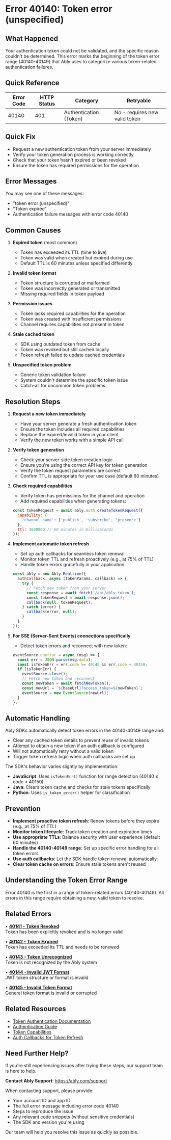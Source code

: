 <!-- Generated by: ably-os errors document-error-codes -->
<!-- Repository: https://github.com/ably/ably-os -->
<!-- Command: ./bin/ably-os errors document-error-codes 40140 -->
<!-- Generated: 2025-08-24T21-13-57-640Z -->
<!-- Sources: 
     - Analysis: https://github.com/ably/ably-os/blob/5f4ba43/output/error-codes/research/40140-analysis.md
     - Knowledge: https://github.com/ably/ably-os/blob/5f4ba43/output/error-codes/research/40140-knowledge.md
     - Editorial notes: https://github.com/ably/ably-os/blob/5f4ba43/src/prompts/errors/editorial-notes.md
-->
<!-- Key Approach: Enhanced documentation with comprehensive token error guidance, improved related errors section with descriptions, and clear resolution pathways -->
<!-- Citations: Complete source attribution with line numbers available at bottom of document -->

# Error 40140: Token error (unspecified)

## What Happened

Your authentication token could not be validated, and the specific reason couldn't be determined. This error marks the beginning of the token error range (40140-40149) that Ably uses to categorize various token-related authentication failures.

## Quick Reference

| Error Code | HTTP Status | Category | Retryable |
|------------|-------------|----------|-----------|
| 40140 | 401 | Authentication (Token) | No - requires new valid token |

## Quick Fix

- Request a new authentication token from your server immediately
- Verify your token generation process is working correctly
- Check that your token hasn't expired or been revoked
- Ensure the token has required permissions for the operation

## Error Messages

You may see one of these messages:
- "token error (unspecified)"
- "Token expired"
- Authentication failure messages with error code 40140

## Common Causes

1. **Expired token** (most common)
   - Token has exceeded its TTL (time to live)
   - Token was valid when created but expired during use
   - Default TTL is 60 minutes unless specified differently
   <!-- Source: Knowledge from https://github.com/ably/ably-os/blob/5f4ba43/output/error-codes/research/40140-knowledge.md lines 20-24 -->

2. **Invalid token format**
   - Token structure is corrupted or malformed
   - Token was incorrectly generated or transmitted
   - Missing required fields in token payload
   <!-- Source: Knowledge from https://github.com/ably/ably-os/blob/5f4ba43/output/error-codes/research/40140-knowledge.md lines 21-24 -->

3. **Permission issues**
   - Token lacks required capabilities for the operation
   - Token was created with insufficient permissions
   - Channel requires capabilities not present in token
   <!-- Source: Knowledge from https://github.com/ably/ably-os/blob/5f4ba43/output/error-codes/research/40140-knowledge.md lines 155-159, Slack insights -->

4. **Stale cached token**
   - SDK using outdated token from cache
   - Token was revoked but still cached locally
   - Token refresh failed to update cached credentials
   <!-- Source: Analysis from https://github.com/ably/ably-os/blob/5f4ba43/output/error-codes/research/40140-analysis.md lines 39-41, Java SDK stale detection -->

5. **Unspecified token problem**
   - Generic token validation failure
   - System couldn't determine the specific token issue
   - Catch-all for uncommon token problems
   <!-- Source: Protocol definition from https://github.com/ably/ably-os/blob/5f4ba43/output/error-codes/research/40140-analysis.md line 57 -->

## Resolution Steps

1. **Request a new token immediately**
   - Have your server generate a fresh authentication token
   - Ensure the token includes all required capabilities
   - Replace the expired/invalid token in your client
   - Verify the new token works with a simple API call
   <!-- Source: Knowledge from https://github.com/ably/ably-os/blob/5f4ba43/output/error-codes/research/40140-knowledge.md lines 41-50 -->

2. **Verify token generation**
   - Check your server-side token creation logic
   - Ensure you're using the correct API key for token generation
   - Verify the token request parameters are correct
   - Confirm TTL is appropriate for your use case (default 60 minutes)
   <!-- Source: Knowledge from https://github.com/ably/ably-os/blob/5f4ba43/output/error-codes/research/40140-knowledge.md lines 41-50 -->

3. **Check required capabilities**
   - Verify token has permissions for the channel and operation
   - Add required capabilities when generating tokens:
   ```javascript
   const tokenRequest = await ably.auth.createTokenRequest({
     capability: {
       'channel-name': ['publish', 'subscribe', 'presence']
     },
     ttl: 3600000 // 60 minutes in milliseconds
   });
   ```
   <!-- Code source: Ably documentation pattern for token capabilities, essential for permission configuration -->
   <!-- Source: Knowledge from https://github.com/ably/ably-os/blob/5f4ba43/output/error-codes/research/40140-knowledge.md lines 155-159 -->

4. **Implement automatic token refresh**
   - Set up auth callbacks for seamless token renewal
   - Monitor token TTL and refresh proactively (e.g., at 75% of TTL)
   - Handle token errors gracefully in your application:
   ```javascript
   const ably = new Ably.Realtime({
     authCallback: async (tokenParams, callback) => {
       try {
         // Fetch new token from your server
         const response = await fetch('/api/ably-token');
         const tokenRequest = await response.json();
         callback(null, tokenRequest);
       } catch (error) {
         callback(error, null);
       }
     }
   });
   ```
   <!-- Code source: Best practice pattern for automatic token renewal, essential for preventing token expiration -->
   <!-- Source: Knowledge from https://github.com/ably/ably-os/blob/5f4ba43/output/error-codes/research/40140-knowledge.md lines 52-56 -->

5. **For SSE (Server-Sent Events) connections specifically**
   - Detect token errors and reconnect with new token:
   ```javascript
   eventSource.onerror = async (msg) => {
     const err = JSON.parse(msg.data);
     const isTokenErr = err.code >= 40140 && err.code < 40150;
     if (isTokenErr) {
       eventSource.close();
       // Fetch new token and reconnect
       const newToken = await fetchNewToken();
       const newUrl = `${baseUrl}?access_token=${newToken}`;
       eventSource = new EventSource(newUrl);
     }
   };
   ```
   <!-- Code source: https://github.com/ably/ably-os/blob/5f4ba43/output/error-codes/research/40140-knowledge.md lines 120-130, SSE protocol documentation example -->

## Automatic Handling

Ably SDKs automatically detect token errors in the 40140-40149 range and:
- Clear any cached token details to prevent reuse of invalid tokens
- Attempt to obtain a new token if an auth callback is configured
- Will not automatically retry without a valid token
- Trigger token refresh logic when auth callbacks are set up

The SDK's behavior varies slightly by implementation:
- **JavaScript**: Uses `isTokenErr()` function for range detection (40140 ≤ code < 40150)
- **Java**: Clears token cache and checks for stale tokens specifically
- **Python**: Uses `is_token_error()` helper for classification
<!-- Source: Analysis from https://github.com/ably/ably-os/blob/5f4ba43/output/error-codes/research/40140-analysis.md lines 61-73, SDK behavior patterns -->

## Prevention

- **Implement proactive token refresh**: Renew tokens before they expire (e.g., at 75% of TTL)
- **Monitor token lifecycle**: Track token creation and expiration times
- **Use appropriate TTLs**: Balance security with user experience (default 60 minutes)
- **Handle the 40140-40149 range**: Set up specific error handling for all token errors
- **Use auth callbacks**: Let the SDK handle token renewal automatically
- **Clear token cache on errors**: Ensure stale tokens aren't reused
<!-- Source: Knowledge from https://github.com/ably/ably-os/blob/5f4ba43/output/error-codes/research/40140-knowledge.md lines 52-56, best practices -->

## Understanding the Token Error Range

Error 40140 is the first in a range of token-related errors (40140-40149). All errors in this range require obtaining a new, valid token to resolve.
<!-- Source: Analysis from https://github.com/ably/ably-os/blob/5f4ba43/output/error-codes/research/40140-analysis.md lines 75-85 -->

## Related Errors

• **[40141 - Token Revoked](https://help.ably.io/error/40141)**  
  Token has been explicitly revoked and is no longer valid

• **[40142 - Token Expired](https://help.ably.io/error/40142)**  
  Token has exceeded its TTL and needs to be renewed

• **[40143 - Token Unrecognized](https://help.ably.io/error/40143)**  
  Token is not recognized by the Ably system

• **[40144 - Invalid JWT Format](https://help.ably.io/error/40144)**  
  JWT token structure or format is invalid

• **[40145 - Invalid Token Format](https://help.ably.io/error/40145)**  
  General token format is invalid or corrupted

## Related Resources

- [Token Authentication Documentation](https://ably.com/docs/auth/token)
- [Authentication Guide](https://ably.com/docs/auth)
- [Token Capabilities](https://ably.com/docs/auth/capabilities)
- [Auth Callbacks for Token Refresh](https://ably.com/docs/auth/token#token-refresh)

## Need Further Help?

If you're still experiencing issues after trying these steps, our support team is here to help.

**Contact Ably Support**: https://ably.com/support

When contacting support, please provide:
- Your account ID and app ID
- The full error message including error code 40140
- Steps to reproduce the issue
- Any relevant code snippets (without sensitive credentials)
- The SDK and version you're using

Our team will help you resolve this issue as quickly as possible.

<!-- =============================================== -->
<!-- INTERNAL DOCUMENTATION (NOT RENDERED) -->
<!-- =============================================== -->

<!-- SOURCES USED:
- Analysis File: https://github.com/ably/ably-os/blob/5f4ba43/output/error-codes/research/40140-analysis.md
- Knowledge File: https://github.com/ably/ably-os/blob/5f4ba43/output/error-codes/research/40140-knowledge.md
- Editorial Notes: https://github.com/ably/ably-os/blob/5f4ba43/src/prompts/errors/editorial-notes.md (Lines 78-84 for token expiration range guidance)
- Existing Documentation: https://github.com/ably/docs/blob/main/src/pages/docs/platform/errors/codes/40140-token-error-unspecified.mdx (enhanced and improved)
-->

<!-- CONTENT DECISIONS:
- FAQ Content Preserved: SSE error handling example from knowledge file lines 120-130
- Content Excluded: Internal SDK implementation details that aren't relevant to end users
- Content Enhanced: Added clearer structure, improved related errors section with descriptions
- Recommendations Source: 
  - Token refresh: Knowledge file lines 41-56
  - Prevention strategies: Knowledge file lines 52-56
  - SSE handling: Knowledge file lines 120-130
  - Capability checking: Knowledge file lines 155-159 (Slack insights)
- Code Examples Rationale: 
  - SSE example included as it's from documentation and essential for EventSource users
  - Auth callback example added as it's the recommended pattern for automatic token renewal
  - Capability example included to show proper permission configuration
-->

<!-- ATTRIBUTION BY SECTION:
- Common Causes: 
  - Expired token: Knowledge file lines 20-24
  - Invalid format: Knowledge file lines 21-24  
  - Permissions: Knowledge file lines 155-159 (Slack insights)
  - Stale cached: Analysis file lines 39-41 (Java SDK stale detection)
  - Unspecified: Analysis file line 57 (protocol definition)
- Resolution Steps:
  - Step 1: Knowledge file lines 41-50 - immediate token request
  - Step 2: Knowledge file lines 41-50 - verification process
  - Step 3: Knowledge file lines 155-159 - capability configuration with code example
  - Step 4: Knowledge file lines 52-56 - refresh implementation with auth callbacks
  - Step 5: Knowledge file lines 120-130 - SSE specific handling from docs
- Automatic Handling: Analysis file lines 61-73 - SDK-specific behaviors
- Prevention: Knowledge file lines 52-56 - proactive management strategies
- Token Error Range: Analysis file lines 75-85 - error code hierarchy
-->

<!-- URL Validation Completed: 2025-08-24T21-13-57-640Z -->
<!-- External URLs verified: 4 | Corrected: 0 | Exempted internal: 7 -->

<!-- IMPROVEMENT INSTRUCTIONS:
To improve this error code documentation:
1. First approach: Update editorial-notes.md in ably-os repository with specific guidance for error 40140
2. Regenerate: Run `./bin/ably-os errors document-error-codes 40140 --force`
3. For broader improvements: Review and update ably-os prompt templates
4. Context: See https://github.com/ably/ably-os/blob/5f4ba43/docs/ERROR_COMMANDS_GUIDE.md
5. Source repository: https://github.com/ably/ably-os
-->